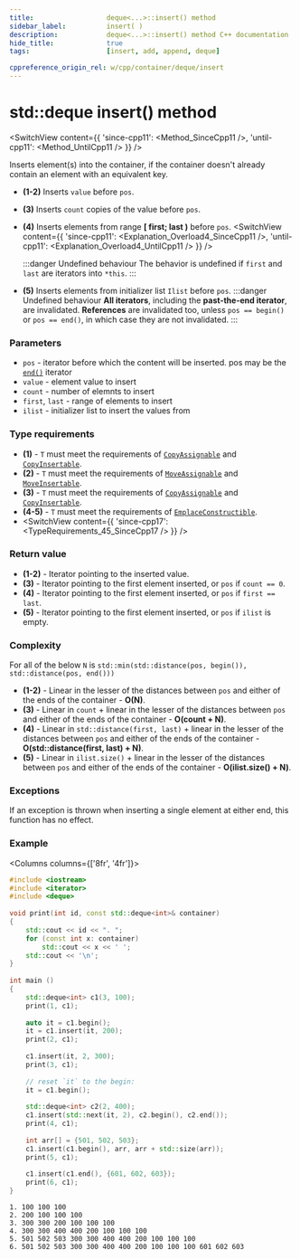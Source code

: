 ```yaml
---
title:					deque<...>::insert() method
sidebar_label:			insert( )
description:			deque<...>::insert() method C++ documentation
hide_title:				true
tags:					[insert, add, append, deque]

cppreference_origin_rel: w/cpp/container/deque/insert
---
```



<!----------------- Codes ---------------------->

<!-- insert() -->



# std::deque insert() method

<SwitchView content={{
	'since-cpp11': <Method_SinceCpp11 />,
	'until-cpp11': <Method_UntilCpp11 />
}} />

Inserts element(s) into the container, if the container doesn't already contain an element with an equivalent key.

 - **(1-2)** Inserts `value` before `pos`.  
 - **(3)** Inserts `count` copies of the value before `pos`.  
 - **(4)** Inserts elements from range **[ first; last )** before `pos`.
	<SwitchView content={{
		'since-cpp11': <Explanation_Overload4_SinceCpp11 />,
		'until-cpp11': <Explanation_Overload4_UntilCpp11 />
	}} />

	:::danger Undefined behaviour
	The behavior is undefined if `first` and `last` are iterators into `*this`.
	:::

 - **(5)** Inserts elements from initializer list `Ilist` before `pos`.
	:::danger Undefined behaviour
	**All iterators**, including the **past-the-end iterator**, are invalidated. **References** are invalidated too, unless `pos == begin()` or `pos == end()`, in which case they are not invalidated.
	:::

### Parameters

 - `pos` - iterator before which the content will be inserted. pos may be the [`end()`](/docs/std/containers/queues/deque/end) iterator
 - `value` - element value to insert
 - `count` - number of elemnts to insert
 - `first`, `last` - range of elements to insert
 - `ilist` - initializer list to insert the values from

### Type requirements

 - **(1)** - `T` must meet the requirements of [`CopyAssignable`](/docs/named_req/CopyAssignable) and [`CopyInsertable`](/docs/named_req/CopyInsertable).
 - **(2)** - `T` must meet the requirements of [`MoveAssignable`](/docs/named_req/MoveAssignable) and [`MoveInsertable`](/docs/named_req/MoveInsertable).
 - **(3)** - `T` must meet the requirements of [`CopyAssignable`](/docs/named_req/CopyAssignable) and [`CopyInsertable`](/docs/named_req/CopyInsertable).
 - **(4-5)** - `T` must meet the requirements of [`EmplaceConstructible`](/docs/named_req/EmplaceConstructible).
 - <SwitchView content={{
	'since-cpp17': <TypeRequirements_45_SinceCpp17 />
 }} />

### Return value

 - **(1-2)** - Iterator pointing to the inserted value.
 - **(3)** - Iterator pointing to the first element inserted, or `pos` if `count == 0`.
 - **(4)** - Iterator pointing to the first element inserted, or `pos` if `first == last`.
 - **(5)** - Iterator pointing to the first element inserted, or `pos` if `ilist` is empty.

### Complexity

For all of the below `N` is `std::min(std::distance(pos, begin()), std::distance(pos, end()))`

 - **(1-2)** - Linear in the lesser of the distances between `pos` and either of the ends of the container - **O(N)**.
 - **(3)** - Linear in `count` + linear in the lesser of the distances between `pos` and either of the ends of the container - **O(count + N)**.
 - **(4)** - Linear in `std::distance(first, last)` + linear in the lesser of the distances between `pos` and either of the ends of the container - **O(std::distance(first, last) + N)**.
 - **(5)** - Linear in `ilist.size()` + linear in the lesser of the distances between `pos` and either of the ends of the container - **O(ilist.size() + N)**.

### Exceptions

If an exception is thrown when inserting a single element at either end, this function has no effect.

### Example

<Columns columns={['8fr', '4fr']}>
<div>

```cpp title='Main.cpp' showLineNumbers
#include <iostream>
#include <iterator>
#include <deque>
 
void print(int id, const std::deque<int>& container)
{
    std::cout << id << ". ";
    for (const int x: container)
        std::cout << x << ' ';
    std::cout << '\n';
}
 
int main ()
{
    std::deque<int> c1(3, 100);
    print(1, c1);
 
    auto it = c1.begin();
    it = c1.insert(it, 200);
    print(2, c1);
 
    c1.insert(it, 2, 300);
    print(3, c1);
 
    // reset `it` to the begin:
    it = c1.begin();
 
    std::deque<int> c2(2, 400);
    c1.insert(std::next(it, 2), c2.begin(), c2.end());
    print(4, c1);
 
    int arr[] = {501, 502, 503};
    c1.insert(c1.begin(), arr, arr + std::size(arr));
    print(5, c1);
 
    c1.insert(c1.end(), {601, 602, 603});
    print(6, c1);
}
```

</div>
<div>

```plaintext title="Possible output"
1. 100 100 100
2. 200 100 100 100
3. 300 300 200 100 100 100
4. 300 300 400 400 200 100 100 100
5. 501 502 503 300 300 400 400 200 100 100 100
6. 501 502 503 300 300 400 400 200 100 100 100 601 602 603
```

</div>
</Columns>
